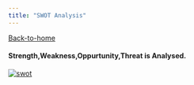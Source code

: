 ```yaml
---
title: "SWOT Analysis"
---
```

[Back-to-home](index.html)

#### Strength,Weakness,Oppurtunity,Threat is Analysed.

[![swot](images/swot.png)](swot.html)
